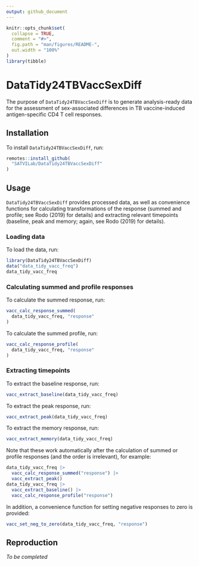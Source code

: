 ```yaml
---
output: github_document
---
```


<!-- README.md is generated from README.Rmd. Please edit that file -->

```r
knitr::opts_chunk$set(
  collapse = TRUE,
  comment = "#>",
  fig.path = "man/figures/README-",
  out.width = "100%"
)
library(tibble)
```

# DataTidy24TBVaccSexDiff

<!-- badges: start -->
<!-- badges: end -->

The purpose of `DataTidy24TBVaccSexDiff` is to generate analysis-ready data for the assessment of sex-associated differences in TB vaccine-induced antigen-specific CD4 T cell responses.

## Installation

To install `DataTidy24TBVaccSexDiff`, run:

```r
remotes::install_github(
  "SATVILab/DataTidy24TBVaccSexDiff"
)
```

## Usage

`DataTidy24TBVaccSexDiff` provides processed data, as well as convenience functions for calculating transformations of the response (summed and profile; see Rodo (2019) for details) and extracting relevant timepoints (baseline, peak and memory; again, see Rodo (2019) for details).

### Loading data

To load the data, run:

```r
library(DataTidy24TBVaccSexDiff)
data("data_tidy_vacc_freq")
data_tidy_vacc_freq
```

### Calculating summed and profile responses

To calculate the summed response, run:

```r
vacc_calc_response_summed(
  data_tidy_vacc_freq, "response"
)
```

To calculate the summed profile, run:

```r
vacc_calc_response_profile(
  data_tidy_vacc_freq, "response"
)
```

### Extracting timepoints

To extract the baseline response, run:

```r
vacc_extract_baseline(data_tidy_vacc_freq)
```

To extract the peak response, run:

```r
vacc_extract_peak(data_tidy_vacc_freq)
```

To extract the memory response, run:

```r
vacc_extract_memory(data_tidy_vacc_freq)
```

Note that these work automatically after the calculation of summed or profile responses (and the order is irrelevant), for example:

```r
data_tidy_vacc_freq |>
  vacc_calc_response_summed("response") |>
  vacc_extract_peak()
data_tidy_vacc_freq |>
  vacc_extract_baseline() |>
  vacc_calc_response_profile("response")
```

In addition, a convenience function for setting negative responses to zero is provided:

```r
vacc_set_neg_to_zero(data_tidy_vacc_freq, "response")
```

## Reproduction

*To be completed*
